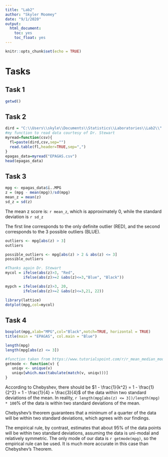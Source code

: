 ```yaml
---
title: "Lab2"
author: "Skyler Moomey"
date: "9/1/2020"
output: 
  html_document:
    toc: yes
    toc_float: yes
---
```


```r
knitr::opts_chunk$set(echo = TRUE)
```

# Tasks

## Task 1

```r
getwd()
```

## Task 2

```r
dird = "C:\\Users\\skyle\\Documents\\Statistics\\Laboratories\\Lab2\\"
#my function to read data courtesy of Dr. Stewart
myread=function(csv){
  fl=paste(dird,csv,sep="")
  read.table(fl,header=TRUE,sep=",")
}
epagas_data=myread("EPAGAS.csv")
head(epagas_data)
```

## Task 3

```r
mpg <- epagas_data$ï..MPG
z = (mpg - mean(mpg))/sd(mpg)
mean_z = mean(z)
sd_z = sd(z)

```

The mean z score is: `r mean_z`, which is approximately 0, while the standard deviation is `r sd_z`

The first line corresponds to the only definite outlier (RED), and the second corresponds to the 3 possible outliers (BLUE).
```r
outliers <- mpg[abs(z) > 3]
outliers

possible_outliers <- mpg[abs(z) > 2 & abs(z) <= 3]
possible_outliers

#Thanks again Dr. Stewart
mycol = ifelse(abs(z)>3, "Red",
        ifelse(abs(z)>=2 &abs(z)<=3,"Blue", "Black"))

mypch = ifelse(abs(z)>3, 20,
        ifelse(abs(z)>=2 &abs(z)<=3,21, 22))

library(lattice)
dotplot(mpg,col=mycol)
```
## Task 4

```r
boxplot(mpg,xlab="MPG",col="Black",notch=TRUE, horizontal = TRUE)
title(main = "EPAGAS", col.main = "Blue")

length(mpg)
length(mpg[abs(z) <= 3])

#function taken from https://www.tutorialspoint.com/r/r_mean_median_mode.htm
getmode <- function(v) {
   uniqv <- unique(v)
   uniqv[which.max(tabulate(match(v, uniqv)))]
}
```

According to Chebyshev, there should be $1 - \frac{1}{k^2} = 1 - \frac{1}{2^2} = 1 - \frac{1}{4} = \frac{3}{4}$ of the data within two standard deviations of the mean. In reality, `r length(mpg[abs(z) <= 3])/length(mpg) * 100`% of the data is within two standard deviations of the mean. 

Chebyshev's theorem guarantees that a minimum of a quarter of the data will be within two standard deviations, which agrees with our findings.

The empirical rule, by contrast, estimates that about 95% of the data points will be within two standard deviations, assuming the data is uni-modal and relatively symmetric. The only mode of our data is `r getmode(mpg)`, so the empirical rule can be used. It is much more accurate in this case than Chebyshev's Theorem. 
